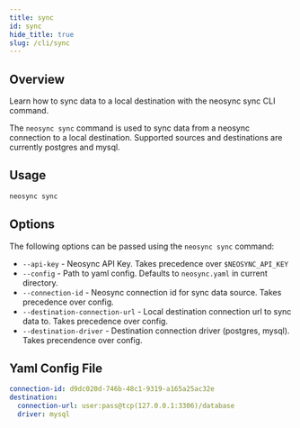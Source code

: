 ```yaml
---
title: sync
id: sync
hide_title: true
slug: /cli/sync
---
```



<DocPageHeader title="neosync sync" />

## Overview

Learn how to sync data to a local destination with the neosync sync CLI command.

The `neosync sync` command is used to sync data from a neosync connection to a local destination.
Supported sources and destinations are currently postgres and mysql.

## Usage

```bash
neosync sync
```

## Options

The following options can be passed using the `neosync sync` command:

- `--api-key` - Neosync API Key. Takes precedence over `$NEOSYNC_API_KEY`
- `--config` - Path to yaml config. Defaults to `neosync.yaml` in current directory.
- `--connection-id` - Neosync connection id for sync data source. Takes precedence over config.
- `--destination-connection-url` - Local destination connection url to sync data to. Takes precedence over config.
- `--destination-driver` - Destination connection driver (postgres, mysql). Takes precendence over config.

## Yaml Config File

```yaml
connection-id: d9dc020d-746b-48c1-9319-a165a25ac32e
destination:
  connection-url: user:pass@tcp(127.0.0.1:3306)/database
  driver: mysql
```
